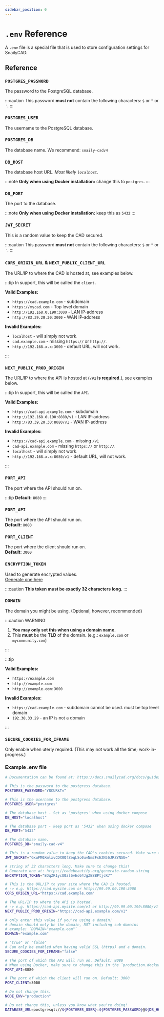 ```yaml
---
sidebar_position: 0
---
```


# `.env` Reference

A `.env` file is a special file that is used to store configuration settings for SnailyCAD.

## Reference

### `POSTGRES_PASSWORD`

The password to the PostgreSQL database.

:::caution
This password **must not** contain the following characters: `$` or `"` or `'`.
:::

### `POSTGRES_USER`

The username to the PostgreSQL database.

### `POSTGRES_DB`

The database name. We recommend: `snaily-cadv4`

### `DB_HOST`

The database host URL. _Most likely `localhost`._

:::note
**Only when using Docker installation:** change this to `postgres`.
:::

### `DB_PORT`

The port to the database.

:::note
**Only when using Docker installation:** keep this as `5432`
:::

### `JWT_SECRET`

This is a random value to keep the CAD secured.

:::caution
This password **must not** contain the following characters: `$` or `"` or `'`.
:::

### `CORS_ORIGIN_URL` & `NEXT_PUBLIC_CLIENT_URL`

The URL/IP to where the CAD is hosted at, see examples below.

:::tip
In support, this will be called the `client`.

**Valid Examples:**

- `https://cad.example.com` - subdomain
- `https://mycad.com` - Top level domain
- `http://192.168.0.190:3000` - LAN IP-address
- `http://83.39.20.30:3000` - WAN IP-address

**Invalid Examples:**

- `localhost` - will simply not work.
- `cad.example.com` - missing `https://` or `http://`.
- `http://192.168.x.x:3000` - default URL, will not work.

:::

### `NEXT_PUBLIC_PROD_ORIGIN`

The URL/IP to where the API is hosted at (**`/v1` is required.**), see examples below.

:::tip
In support, this will be called the `API`.

**Valid Examples:**

- `https://cad-api.example.com` - subdomain
- `http://192.168.0.190:8080/v1` - LAN IP-address
- `http://83.39.20.30:8080/v1` - WAN IP-address

**Invalid Examples:**

- `https://cad-api.example.com` - missing `/v1`
- `cad-api.example.com` - missing `https://` or `http://`.
- `localhost` - will simply not work.
- `http://192.168.x.x:8080/v1` - default URL, will not work.

:::

### `PORT_API`

The port where the API should run on.

:::tip
**Default:** `8080`
:::

### `PORT_API`

The port where the API should run on.<br/>**Default:** `8080`

### `PORT_CLIENT`

The port where the client should run on.<br/>**Default:** `3000`

### `ENCRYPTION_TOKEN`

Used to generate encrypted values.<br/>[Generate one here](https://codebeautify.org/generate-random-string)

:::caution
**This token must be exactly 32 characters long.**
:::

### `DOMAIN`

The domain you might be using. (Optional, however, recommended)

:::caution WARNING

1. **You may only set this when using a domain name.**
2. This **must** be the **TLD** of the domain. (e.g.: `example.com` or `mycommunity.com`)

:::

:::tip

**Valid Examples:**

- `https://example.com`
- `http://example.com`
- `http://example.com:3000`

**Invalid Examples:**

- `https://cad.example.com` - subdomain cannot be used. must be top level domain
- `192.38.33.29` - an IP is not a domain

:::

### `SECURE_COOKIES_FOR_IFRAME`

Only enable when uterly required. (This may not work all the time; work-in-progress.)

### Example .env file

```bash
# Documentation can be found at: https://docs.snailycad.org/docs/guides/env/reference

# This is the password to the postgress database.
POSTGRES_PASSWORD="Y8CURkTv"

# This is the username to the postgress database.
POSTGRES_USER="postgres"

# The database host - Set as 'postgres' when using docker compose
DB_HOST="localhost"

# The database port - keep port as '5432' when using docker compose
DB_PORT="5432"

# The database name.
POSTGRES_DB="snaily-cad-v4"

# This is a random value to keep the CAD's cookies secured. Make sure to change this!
JWT_SECRET="GxuPM0XmlxvCDX0QfZeqLSo0uvNm3FsEZN56JRZYNSU="

# string of 32 characters long. Make sure to change this!
# Generate one at: https://codebeautify.org/generate-random-string
ENCRYPTION_TOKEN="BOqZR1ycU0zl6vEo64JgZB8BPtjcR7"

# This is the URL/IP to your site where the CAD is hosted.
# -> e.g. https://cad.mysite.com or http://99.99.00.190:3000
CORS_ORIGIN_URL="https://cad.example.com"

# The URL/IP to where the API is hosted.
# -> e.g. https://cad-api.mysite.com/v1 or http://99.99.00.190:8080/v1
NEXT_PUBLIC_PROD_ORIGIN="https://cad-api.example.com/v1"

# only enter this value if you're using a domain!
# domain should only be the domain, NOT including sub-domains
# example: `DOMAIN="example.com"`
DOMAIN="example.com"

# "true" or "false"
# Can only be enabled when having valid SSL (https) and a domain.
SECURE_COOKIES_FOR_IFRAME="false"

# The port of which the API will run on. Default: 8080
# When using Docker, make sure to change this in the `production.docker-compose.yml` file too.
PORT_API=8080

# The port of which the client will run on. Default: 3000
PORT_CLIENT=3000

# Do not change this.
NODE_ENV="production"

# Do not change this, unless you know what you're doing!
DATABASE_URL=postgresql://${POSTGRES_USER}:${POSTGRES_PASSWORD}@${DB_HOST}:${DB_PORT}/${POSTGRES_DB}?sslmode=prefer
```
